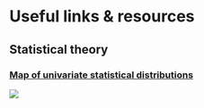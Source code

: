 # Useful links & resources

## Statistical theory

### [Map of univariate statistical distributions](http://www.math.wm.edu/~leemis/chart/UDR/UDR.html)
![](images/distributions_univariate_map.png)



